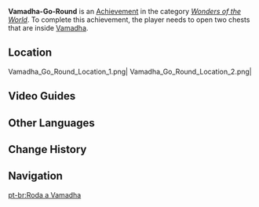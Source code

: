 {{Achievement Infobox
|title        = 
|id           = 81238
|order id     = 1224
|category     = Wonders of the World
|description  = Turn every Vamadha that holds a hidden treasure chest.
|requirements = Open two chests inside [[Vamadha]].
|primogems    = 5
|tracking     = 
|topic        = 
|hidden       = 1
|type         = Exploration
}}
'''Vamadha-Go-Round''' is an [[Achievement]] in the category ''[[Wonders of the World]]''. To complete this achievement, the player needs to open two chests that are inside [[Vamadha]].

==Location==
<gallery>
Vamadha_Go_Round_Location_1.png|
Vamadha_Go_Round_Location_2.png|
</gallery>
<!--
==Gameplay Notes==

==Trivia==
-->
==Video Guides==
{{EVT
|video1   = https://youtu.be/O2M1ssa_p9I
|caption1 = Hidden Achievement: Vamadha-Go-Round
}}
==Other Languages==
{{Other Languages
|en      = Vamadha-Go-Round
|zhs     = 转桓摩王
|zhs_rm  = Zhuǎnhuánmówáng
|zht     = 轉桓摩王
|zht_rm  = Zhuǎnhuánmówáng
|zh_tl   = 
|ja      = ヴァマッダ回転王
|ja_rm   = Vamadda Kaiten'ou{{Assumed}}
|ja_tl   = 
|ko      = 바마다를 돌려라
|ko_rm   = Bamadareul Dollyeora
|ko_tl   = Spin the Vamadha
|es      = ¡Vamadha kedavra!
|es_tl   = 
|fr      = Qui murmurait à l'oreille des vamadhas
|fr_tl   = Who Whispered to Vamadha's Ear
|ru      = Крутись, вамадха
|ru_tl   = Spin, Vamadha
|th      = เจ้าแห่งการหมุน Vamadha
|th_rm   = 
|th_tl   = 
|vi      = Vamadha Xoay Tròn
|vi_tl   = 
|de      = Vamadha-Dreher
|de_tl   = Vamadha Turner
|id      = Komidi Vama-putar
|id_tl   = Vama-Go-Round
|pt      = Roda a Vamadha
|pt_tl   = 
|tr      = Vamadha Döndürmece
|tr_tl   = 
|it      = Vamadha girevole
|it_tl   = 
}}

==Change History==
{{Change History|3.0}}
<!--
==References==
{{Reflist}}
-->
==Navigation==
{{Achievement Navbox}}

[[pt-br:Roda a Vamadha]]